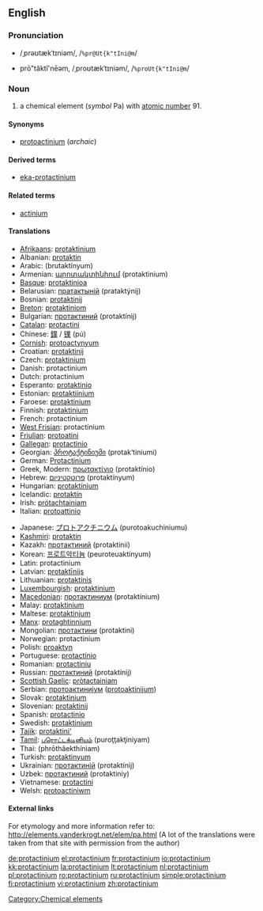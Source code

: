 {{also|Protactinium}}
==English==
{{elements|Pa|thorium|Th|uranium|U}}

===Pronunciation===
* {{a|RP}} /ˌprəʊtækˈtɪniəm/, /<tt>%pr@Ut{k"tIni@m</tt>/
* {{a|US}} prō"tăktĭ'nēəm, /ˌproʊtækˈtɪniəm/, /<tt>%proUt{k"tIni@m</tt>/

===Noun===
{{en-noun|-}}
{{wikipedia}}

# a chemical element (''symbol'' Pa) with [[atomic number]] 91.

====Synonyms====
* [[protoactinium]] (''archaic'')

====Derived terms====
* [[eka-protactinium]]

====Related terms====
* [[actinium]]

====Translations====
{{top}}
* [[Afrikaans]]: [[protaktinium]]
* Albanian: [[protaktin]]
* Arabic: {{Arab|[[بروتكتنيوم]]}} (brutaktínyum) {{m}}
* Armenian: [[պրոտակտինիում]] (protaktinium)
* [[Basque]]: [[protaktinioa]]
* Belarusian: [[пратактынiй]] (prataktýnij) {{m}}
* Bosnian: [[protaktinij]]
* [[Breton]]: [[protaktiniom]]
* Bulgarian: [[протактиний]] (protaktínij) {{m}}
* [[Catalan]]: [[protactini]]
* Chinese: [[鏷]] / [[镤]] (pú)
* [[Cornish]]: [[protoactynyum]]
* Croatian: [[protaktinij]]
* Czech: [[protaktinium]]
* Danish: protactinium
* Dutch: protactinium {{n}}
* Esperanto: [[protaktinio]]
* Estonian: [[protaktiinium]]
* Faroese: [[protaktinium]]
* Finnish: [[protaktinium]]
* French: protactinium {{m}}
* [[West Frisian]]: protactinium
* [[Friulian]]: [[protoatini]]
* [[Gallegan]]: [[protactinio]]
* Georgian: [[პროტაქტინიუმი]] (protak‘tiniumi)
* German: [[Protactinium]] {{n}}
* Greek, Modern: [[πρωτακτίνιο]] (protaktínio) {{n}}
* Hebrew: [[פרוטקטיניום]] (protaktínyum)
* Hungarian: [[protaktínium]]
* Icelandic: [[protaktín]]
* Irish: [[prótachtainiam]]
* Italian: [[protoattinio]] {{m}}
{{mid}}
* Japanese: [[プロトアクチニウム]] (purotoakuchiniumu)
* [[Kashmiri]]: [[protaktin]]
* Kazakh: [[протактиний]] (protaktinii)
* Korean: [[프로트악티늄]] (peuroteuaktinyum)
* Latin: protactinium
* Latvian: [[protaktīnijs]]
* Lithuanian: [[protaktinis]]
* [[Luxembourgish]]: [[protaktinium]]
* [[Macedonian]]: [[протактиниум]] (protaktínium) {{m}}
* Malay: [[protaktinium]]
* Maltese: [[protaktinjum]]
* [[Manx]]: [[protaghtinnium]]
* Mongolian: [[протактини]] (protaktini)
* Norwegian: protactinium
* Polish: [[proaktyn]] {{m}}
* Portuguese: [[protactínio]] {{m}}
* Romanian: [[protactiniu]] {{n}}
* Russian: [[протактиний]] (protaktínij) {{m}}
* [[Scottish Gaelic]]: [[pròtactainiam]]
* Serbian: [[протоактиниjум]] ([[protoaktinijum]]) {{m}}
* Slovak: [[protaktinium]]
* Slovenian: [[protaktinij]]
* Spanish: [[protactinio]] {{m}}
* Swedish: [[protaktinium]]
* [[Tajik]]: [[protaktini']]
* [[Tamil]]: [[புரொட்டக்டினியம்]] (puroţţakţiniyam)
* Thai: {{Thai|[[โพรแทกทิเนียม]]}} (phrōthâekthíniam)
* Turkish: [[protaktinyum]]
* Ukrainian: [[протактинiй]] (protaktínij) {{m}}
* Uzbek: [[протактиний]] (protaktiniy)
* Vietnamese: [[protactini]]
* Welsh: [[protoactiniwm]]
{{bottom}}

====External links====
For etymology and more information refer to:
http://elements.vanderkrogt.net/elem/pa.html
(A lot of the translations were taken from that site with permission from the author)

[[Category:Chemical elements]]

[[de:protactinium]]
[[el:protactinium]]
[[fr:protactinium]]
[[io:protactinium]]
[[kk:protactinium]]
[[la:protactinium]]
[[lt:protactinium]]
[[nl:protactinium]]
[[pl:protactinium]]
[[ro:protactinium]]
[[ru:protactinium]]
[[simple:protactinium]]
[[fi:protactinium]]
[[vi:protactinium]]
[[zh:protactinium]]
